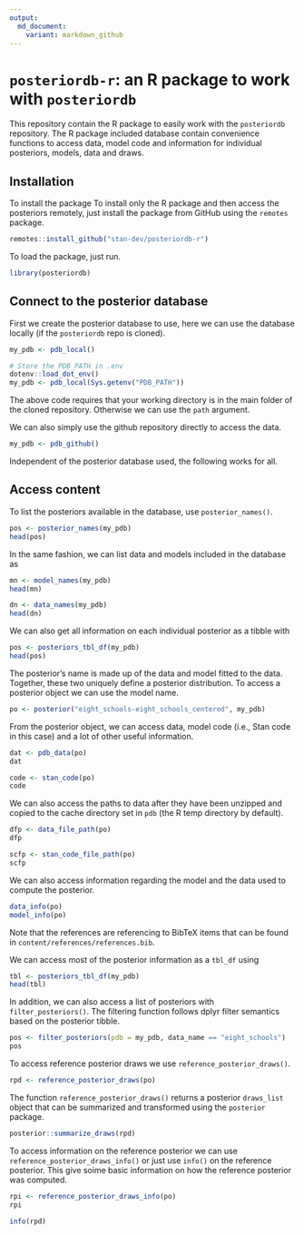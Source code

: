 ```yaml
---
output:
  md_document:
    variant: markdown_github
---
```


<!-- README.md is generated from README.Rmd. Please edit that file -->

# `posteriordb-r`: an R package to work with `posteriordb`

This repository contain the R package to easily work with the `posteriordb` repository. The R package included database contain convenience functions to access data, model code and information for individual posteriors, models, data and draws.


## Installation

To install the package
To install only the R package and then access the posteriors remotely, just install the package from GitHub using the `remotes` package.

```r
remotes::install_github("stan-dev/posteriordb-r")
```

To load the package, just run.

```r
library(posteriordb)
```

## Connect to the posterior database

First we create the posterior database to use, here we can use the database locally (if the `posteriordb` repo is cloned).

```r
my_pdb <- pdb_local()
```

```r
# Store the PDB_PATH in .env
dotenv::load_dot_env()
my_pdb <- pdb_local(Sys.getenv("PDB_PATH"))
```

The above code requires that your working directory is in the main folder of the cloned repository. Otherwise we can use the `path` argument.

We can also simply use the github repository directly to access the data.

```r
my_pdb <- pdb_github()
```

Independent of the posterior database used, the following works for all.


## Access content

To list the posteriors available in the database, use `posterior_names()`.

```r
pos <- posterior_names(my_pdb)
head(pos)
```

In the same fashion, we can list data and models included in the database as

```r
mn <- model_names(my_pdb)
head(mn)

dn <- data_names(my_pdb)
head(dn)
```

We can also get all information on each individual posterior as a tibble with

```r
pos <- posteriors_tbl_df(my_pdb)
head(pos)
```

The posterior's name is made up of the data and model fitted
to the data. Together, these two uniquely define a posterior distribution.
To access a posterior object we can use the model name.

```r
po <- posterior("eight_schools-eight_schools_centered", my_pdb)
```

From the posterior object, we can access data, model code (i.e., Stan code
in this case) and a lot of other useful information.

```r
dat <- pdb_data(po)
dat

code <- stan_code(po)
code
```

We can also access the paths to data after they have been unzipped and copied to the cache directory set in `pdb` (the R temp directory by default).

```r
dfp <- data_file_path(po)
dfp

scfp <- stan_code_file_path(po)
scfp
```

We can also access information regarding the model and the data used to compute the posterior.

```r
data_info(po)
model_info(po)
```

Note that the references are referencing to BibTeX items that can be found in `content/references/references.bib`.

We can access most of the posterior information as a `tbl_df` using

```r
tbl <- posteriors_tbl_df(my_pdb)
head(tbl)
```

In addition, we can also access a list of posteriors with `filter_posteriors()`. The filtering function follows dplyr filter semantics based on the posterior tibble.

```r
pos <- filter_posteriors(pdb = my_pdb, data_name == "eight_schools")
pos
```

To access reference posterior draws we use `reference_posterior_draws()`.

```r
rpd <- reference_posterior_draws(po)
```

The function `reference_posterior_draws()` returns a posterior `draws_list` object that can be summarized and transformed using the `posterior` package.

```r
posterior::summarize_draws(rpd)
```

To access information on the reference posterior we can use `reference_posterior_draws_info()` or just use `info()` on the reference posterior. This give soime basic information on how the reference posterior was computed.

```r
rpi <- reference_posterior_draws_info(po)
rpi

info(rpd)
```
